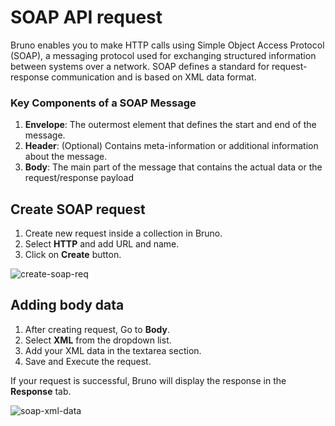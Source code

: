 # SOAP API request

Bruno enables you to make HTTP calls using Simple Object Access Protocol (SOAP), a messaging protocol used for exchanging structured information between systems over a network. SOAP defines a standard for request-response communication and is based on XML data format.

### Key Components of a SOAP Message

1. **Envelope**: The outermost element that defines the start and end of the message.
2. **Header**: (Optional) Contains meta-information or additional information about the message.
3. **Body**: The main part of the message that contains the actual data or the request/response payload

## Create SOAP request

1. Create new request inside a collection in Bruno.
2. Select **HTTP** and add URL and name.
3. Click on **Create** button.

![create-soap-req](/screenshots/send-request/soap/create-soap-req.webp)

## Adding body data

1. After creating request, Go to **Body**.
2. Select **XML** from the dropdown list.
3. Add your XML data in the textarea section.
4. Save and Execute the request.

If your request is successful, Bruno will display the response in the **Response** tab.

![soap-xml-data](/screenshots/send-request/soap/soap-xml-data.webp)
